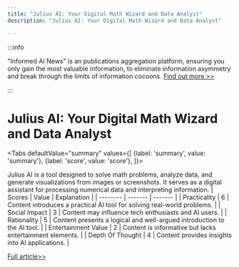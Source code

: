 ```yaml
---
title: "Julius AI: Your Digital Math Wizard and Data Analyst"
description: "Julius AI: Your Digital Math Wizard and Data Analyst"

---
```



:::info

"Informed AI News" is an publications aggregation platform, ensuring you only gain the most valuable information, to eliminate information asymmetry and break through the limits of information cocoons.  [Find out more >>](/)

:::

# Julius AI: Your Digital Math Wizard and Data Analyst


<Tabs
	defaultValue="summary"
	values={[
	{label: 'summary', value: 'summary'},
	{label: 'score', value: 'score'},
]}>
<TabItem value="summary">


Julius AI is a tool designed to solve math problems, analyze data, and generate visualizations from images or screenshots. It serves as a digital assistant for processing numerical data and interpreting information.
</TabItem>
<TabItem value="score">
	| Scores     | Value   | Explanation |
	| -------- | ------- | ------- |
	| Practicality  | 6    | Content introduces a practical AI tool for solving real-world problems.    |
	| Social Impact | 3     | Content may influence tech enthusiasts and AI users.    |
	| Rationality    | 5    | Content presents a logical and well-argued introduction to the AI tool.    |
	| Entertainment Value    | 2    | Content is informative but lacks entertainment elements.    |
	| Depth Of Thought    | 4    | Content provides insights into AI applications.    |
</TabItem>
</Tabs>

[Full article>>](https://x.com/Kanojiyaaakash1/status/1807005119696777640)
